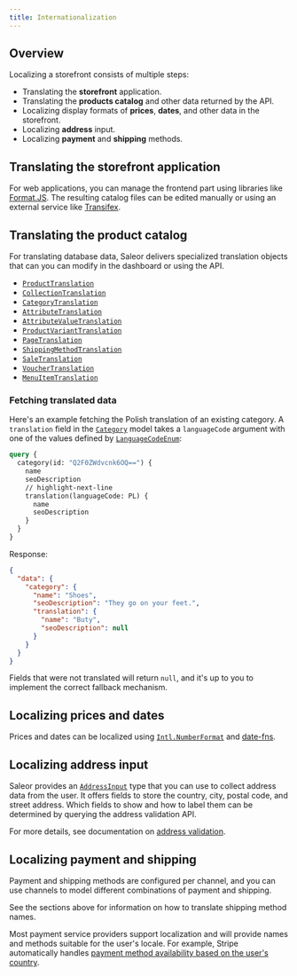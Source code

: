 ```yaml
---
title: Internationalization
---
```


## Overview

Localizing a storefront consists of multiple steps:

- Translating the **storefront** application.
- Translating the **products catalog** and other data returned by the API.
- Localizing display formats of **prices**, **dates**, and other data in the storefront.
- Localizing **address** input.
- Localizing **payment** and **shipping** methods.

## Translating the storefront application

For web applications, you can manage the frontend part using libraries like [Format.JS](https://formatjs.io). The resulting catalog files can be edited manually or using an external service like [Transifex](https://www.transifex.com).

## Translating the product catalog

For translating database data, Saleor delivers specialized translation objects that can you can modify in the dashboard or using the API.

- [`ProductTranslation`](api-reference/objects/product-translation.mdx)
- [`CollectionTranslation`](api-reference/objects/collection-translation.mdx)
- [`CategoryTranslation`](api-reference/objects/category-translation.mdx)
- [`AttributeTranslation`](api-reference/objects/attribute-translation.mdx)
- [`AttributeValueTranslation`](api-reference/objects/attribute-value-translation.mdx)
- [`ProductVariantTranslation`](api-reference/objects/product-variant-translation.mdx)
- [`PageTranslation`](api-reference/objects/page-translation.mdx)
- [`ShippingMethodTranslation`](api-reference/objects/shipping-method-translation.mdx)
- [`SaleTranslation`](api-reference/objects/sale-translation.mdx)
- [`VoucherTranslation`](api-reference/objects/voucher-translation.mdx)
- [`MenuItemTranslation`](api-reference/objects/menu-item-translation.mdx)

### Fetching translated data

Here's an example fetching the Polish translation of an existing category. A `translation` field in the [`Category`](api-reference/objects/category.mdx) model takes a `languageCode` argument with one of the values defined by [`LanguageCodeEnum`](api-reference/enums/language-code-enum.mdx):

```graphql
query {
  category(id: "Q2F0ZWdvcnk6OQ==") {
    name
    seoDescription
    // highlight-next-line
    translation(languageCode: PL) {
      name
      seoDescription
    }
  }
}
```

Response:

```json
{
  "data": {
    "category": {
      "name": "Shoes",
      "seoDescription": "They go on your feet.",
      "translation": {
        "name": "Buty",
        "seoDescription": null
      }
    }
  }
}
```

Fields that were not translated will return `null`, and it's up to you to implement the correct fallback mechanism.

## Localizing prices and dates

Prices and dates can be localized using [`Intl.NumberFormat`](https://developer.mozilla.org/en-US/docs/Web/JavaScript/Reference/Global_Objects/Intl/NumberFormat) and [date-fns](https://date-fns.org).

## Localizing address input

Saleor provides an [`AddressInput`](api-reference/inputs/address-input.mdx) type that you can use to collect address data from the user. It offers fields to store the country, city, postal code, and street address. Which fields to show and how to label them can be determined by querying the address validation API.

For more details, see documentation on [address validation](developer/address.mdx).

## Localizing payment and shipping

Payment and shipping methods are configured per channel, and you can use channels to model different combinations of payment and shipping.

See the sections above for information on how to translate shipping method names.

Most payment service providers support localization and will provide names and methods suitable for the user's locale. For example, Stripe automatically handles [payment method availability based on the user's country](https://stripe.com/docs/connect/payment-method-available-countries).
